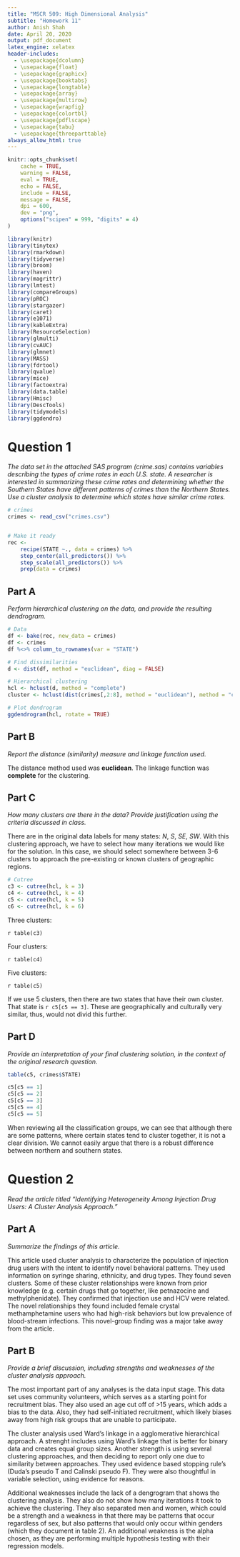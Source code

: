 ```yaml
---
title: "MSCR 509: High Dimensional Analysis"
subtitle: "Homework 11"
author: Anish Shah
date: April 20, 2020
output: pdf_document
latex_engine: xelatex
header-includes:
  - \usepackage{dcolumn}
  - \usepackage{float}
  - \usepackage{graphicx} 
  - \usepackage{booktabs}
  - \usepackage{longtable}
  - \usepackage{array}
  - \usepackage{multirow}
  - \usepackage{wrapfig}
  - \usepackage{colortbl}
  - \usepackage{pdflscape}
  - \usepackage{tabu}
  - \usepackage{threeparttable}
always_allow_html: true
---
```


```r
knitr::opts_chunk$set(
	cache = TRUE,
	warning = FALSE,
	eval = TRUE,
	echo = FALSE,
	include = FALSE,
	message = FALSE,
	dpi = 600,
	dev = "png",
	options("scipen" = 999, "digits" = 4)
)

library(knitr)
library(tinytex)
library(rmarkdown)
library(tidyverse)
library(broom)
library(haven)
library(magrittr)
library(lmtest)
library(compareGroups)
library(pROC)
library(stargazer)
library(caret)
library(e1071)
library(kableExtra)
library(ResourceSelection)
library(glmulti)
library(cvAUC)
library(glmnet)
library(MASS)
library(fdrtool)
library(qvalue)
library(mice)
library(factoextra)
library(data.table)
library(Hmisc)
library(DescTools)
library(tidymodels)
library(ggdendro)
```

# Question 1

_The data set in the attached SAS program (crime.sas) contains variables describing the types of crime rates in each U.S. state.  A researcher is interested in summarizing these crime rates and determining whether the Southern States have different patterns of crimes than the Northern States.  Use a cluster analysis to determine which states have similar crime rates._

```r
# crimes
crimes <- read_csv("crimes.csv")


# Make it ready
rec <- 
	recipe(STATE ~., data = crimes) %>%
	step_center(all_predictors()) %>%
	step_scale(all_predictors()) %>%
	prep(data = crimes)

```

## Part A

_Perform hierarchical clustering on the data, and provide the resulting dendrogram._

```r
# Data
df <- bake(rec, new_data = crimes)
df <- crimes
df %<>% column_to_rownames(var = "STATE")

# Find dissimilarities
d <- dist(df, method = "euclidean", diag = FALSE)

# Hierarchical clustering
hcl <- hclust(d, method = "complete")
cluster <- hclust(dist(crimes[,2:8], method = "euclidean"), method = "complete")

# Plot dendrogram
ggdendrogram(hcl, rotate = TRUE)
```


## Part B

_Report the distance (similarity) measure and linkage function used._

The distance method used was __euclidean__. The linkage function was __complete__ for the clustering.

## Part C

_How many clusters are there in the data?  Provide justification using the criteria discussed in class._

There are in the original data labels for many states: _N_, _S_, _SE_, _SW_. With this clustering approach, we have to select how many iterations we would like for the solution. In this case, we should select somewhere between 3-6 clusters to approach the pre-existing or known clusters of geographic regions.

```r
# Cutree
c3 <- cutree(hcl, k = 3)
c4 <- cutree(hcl, k = 4)
c5 <- cutree(hcl, k = 5)
c6 <- cutree(hcl, k = 6)
```

Three clusters:

`r table(c3)`

Four clusters:

`r table(c4)`

Five clusters:

`r table(c5)`

If we use 5 clusters, then there are two states that have their own cluster. That state is `r c5[c5 == 3]`. These are geographically and culturally very similar, thus, would not divid this further.


## Part D

_Provide an interpretation of your final clustering solution, in the context of the original research question._

```r
table(c5, crimes$STATE)

c5[c5 == 1]
c5[c5 == 2]
c5[c5 == 3]
c5[c5 == 4]
c5[c5 == 5]
```

When reviewing all the classification groups, we can see that although there are some patterns, where certain states tend to cluster together, it is not a clear division. We cannot easily argue that there is a robust difference between northern and southern states. 

# Question 2

_Read the article titled “Identifying Heterogeneity Among Injection Drug Users: A Cluster Analysis Approach."_

## Part A

_Summarize the findings of this article._

This article used cluster analysis to characterize the population of injection drug users with the intent to identify novel behavioral patterns. They used information on syringe sharing, ethnicity, and drug types. They found seven clusters. Some of these cluster relationships were known from prior knowledge (e.g. certain drugs that go together, like petnazocine and methylphenidate). They confirmed that injection use and HCV were related. The novel relationships they found included female crystal methamphetamine users who had high-risk behaviors but low prevalence of blood-stream infections. This novel-group finding was a major take away from the article. 

## Part B

_Provide a brief discussion, including strengths and weaknesses of the cluster analysis approach._

The most important part of any analyses is the data input stage. This data set uses community volunteers, which serves as a starting point for recruitment bias. They also used an age cut off of >15 years, which adds a bias to the data. Also, they had self-initiated recruitment, which likely biases away from high risk groups that are unable to participate. 

The cluster analysis used Ward's linkage in a agglomerative hierarchical approach. A strenght includes using Ward's linkage that is better for binary data and creates equal group sizes. Another strength is using several clustering approaches, and then deciding to report only one due to similarity between approaches. They used evidence based stopping rule's (Duda's pseudo T and Calinski pseudo F). They were also thoughtful in variable selection, using evidence for reasons. 

Additional weaknesses include the lack of a dengrogram that shows the clustering analysis. They also do not show how many iterations it took to achieve the clustering. They also separated men and women, which could be a strength and a weakness in that there may be patterns that occur regardless of sex, but also patterns that would only occur within genders (which they document in table 2). An additional weakness is the alpha chosen, as they are performing multiple hypothesis testing with their regression models. 